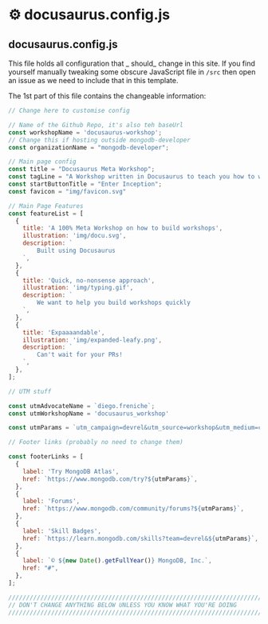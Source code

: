 # ⚙️ docusaurus.config.js

## docusaurus.config.js

This file holds all configuration that _ should_ change in this site. If you find yourself manually tweaking some obscure JavaScript file in `/src` then open an issue as we need to include that in this template.

The 1st part of this file contains the changeable information:

```javascript title="/docusaurus.config.js"
// Change here to customise config

// Name of the Github Repo, it's also teh baseUrl
const workshopName = 'docusaurus-workshop';
// Change this if hosting outside mongodb-developer
const organizationName = "mongodb-developer";

// Main page config
const title = "Docusaurus Meta Workshop";
const tagLine = "A Workshop written in Docusaurus to teach you how to write Workshops using docusaurus";
const startButtonTitle = "Enter Inception";
const favicon = "img/favicon.svg"

// Main Page Features
const featureList = [
  {
    title: 'A 100% Meta Workshop on how to build workshops',
    illustration: 'img/docu.svg',
    description: `
        Built using Docusaurus
    `,
  },
  {
    title: 'Quick, no-nonsense approach',
    illustration: 'img/typing.gif',
    description: `
        We want to help you build workshops quickly
    `,
  },
  {
    title: 'Expaaaandable',
    illustration: 'img/expanded-leafy.png',
    description: `
        Can't wait for your PRs!
    `,
  },
];

// UTM stuff

const utmAdvocateName = `diego.freniche`;
const utmWorkshopName = 'docusaurus_workshop'

const utmParams = `utm_campaign=devrel&utm_source=workshop&utm_medium=cta&utm_content=${utmWorkshopName}&utm_term=${utmAdvocateName}`;

// Footer links (probably no need to change them)

const footerLinks = [
  {
    label: 'Try MongoDB Atlas',
    href: `https://www.mongodb.com/try?${utmParams}`,
  },
  {
    label: 'Forums',
    href: `https://www.mongodb.com/community/forums?${utmParams}`,
  },
  {
    label: 'Skill Badges',
    href: `https://learn.mongodb.com/skills?team=devrel&${utmParams}`,
  },
  {
    label: `© ${new Date().getFullYear()} MongoDB, Inc.`,
    href: "#",
  },
];

///////////////////////////////////////////////////////////////////////////////
// DON'T CHANGE ANYTHING BELOW UNLESS YOU KNOW WHAT YOU'RE DOING             //
///////////////////////////////////////////////////////////////////////////////
```
